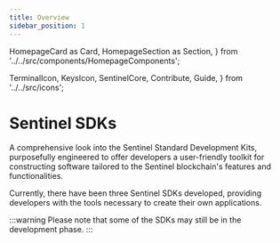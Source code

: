 ```yaml
---
title: Overview
sidebar_position: 1
---
```

  HomepageCard as Card,
  HomepageSection as Section,
} from '../../src/components/HomepageComponents';

  TerminalIcon,
  KeysIcon,
  SentinelCore,
  Contribute,
  Guide,
} from '../../src/icons';

# Sentinel SDKs

A comprehensive look into the Sentinel Standard Development Kits, purposefully engineered to offer developers a user-friendly toolkit for constructing software tailored to the Sentinel blockchain's features and functionalities.

Currently, there have been three Sentinel SDKs developed, providing developers with the tools necessary to create their own applications.

:::warning
Please note that some of the SDKs may still be in the development phase.
:::

<Section id="web-sdks" hasSubSections >
  <Section>
    <Card
      title="Golang SDK"
      description="The Golang SDK provides developers with powerful tools and utilities to seamlessly integrate with the Sentinel Ecosystem"
      to="/sdk/golang"
      svgFile="/icons/go.svg"
    />
    <Card
      title="Javascript SDK"
      description="The JavaScript SDK offers developers a comprehensive set of tools and resources to effortlessly incorporate the Sentinel functionality into their web applications"
      to="/sdk/javascript"
      svgFile="/icons/node-js.svg"
    />
    <Card
      title="Python SDK"
      description="The Python SDK equips developers with a versatile toolkit to integrate Sentinel's capabilities into their Python applications with ease"
      to="/sdk/python"
      svgFile="/icons/python.svg"
    />
  </Section>
</Section>